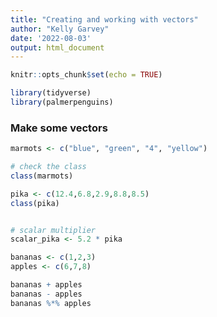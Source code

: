 ```yaml
---
title: "Creating and working with vectors"
author: "Kelly Garvey"
date: '2022-08-03'
output: html_document
---
```


```r
knitr::opts_chunk$set(echo = TRUE)
```

```r
library(tidyverse)
library(palmerpenguins)
```

### Make some vectors 
```r
marmots <- c("blue", "green", "4", "yellow")

# check the class
class(marmots)
```

```r
pika <- c(12.4,6.8,2.9,8.8,8.5)
class(pika)


# scalar multiplier 
scalar_pika <- 5.2 * pika
```


```r
bananas <- c(1,2,3)
apples <- c(6,7,8)

bananas + apples
bananas - apples
bananas %*% apples
```

